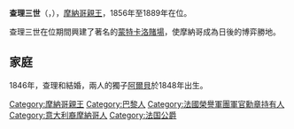 {{Multiple issues|
{{Expand language|1=en|time=2020-10-18T12:18:18+00:00}}
{{Unreferenced|time=2020-10-18T12:18:18+00:00}}
}}
{{Infobox royalty
| name         = 查理三世
| image        = Karl III (Monaco).jpg
| succession   = [[摩納哥親王|摩納哥親王]]
| reign        = 1856年6月20日-1889年9月10日（{{age in years and days|1856|6|20|1889|9|10|age=no}}）
| predecessor  = [[佛洛雷斯坦一世|佛洛雷斯坦一世]]
| successor    = [[阿爾貝一世_(摩納哥)|阿爾貝一世]]
| birth_date   = {{Birth date|1818|12|8|df=y}}
| birth_place  = [[法國|法國]][[巴黎|巴黎]]
| death_date   = {{Death date and age|1889|9|10|1818|12|8|df=y}}
| death_place  = [[法國|法國]][[馬爾謝|馬爾謝]]
| burial_place = [[聖母無染原罪主教座堂_(摩納哥)|聖母無染原罪主教座堂]]
| full name    = Charles Honoré Grimaldi
| house        = [[格里馬爾迪王朝|格里馬爾迪王朝]]
| father       = [[佛洛雷斯坦一世|佛洛雷斯坦一世]]
| mother       = [[卡羅琳·吉貝爾特|卡羅琳·吉貝爾特]]
}}
'''查理三世'''（{{lang-fr|Charles III}}，{{bd|1818年|12月8日|1889年|9月10日}}），[[摩納哥親王|摩納哥親王]]，1856年至1889年在位。

查理三世在位期間興建了著名的[[蒙特卡洛賭場|蒙特卡洛賭場]]，使摩納哥成為日後的博弈勝地。

== 家庭 ==
1846年，查理和{{le|安東妮·德·梅洛德|Antoinette de Mérode}}結婚，兩人的獨子[[阿爾貝一世_(摩納哥)|阿爾貝]]於1848年出生。

{{DEFAULTSORT:Grimaldi, Charles Honore}}
[[Category:摩納哥親王|Category:摩納哥親王]]
[[Category:巴黎人|Category:巴黎人]]
[[Category:法國榮譽軍團軍官勳章持有人|Category:法國榮譽軍團軍官勳章持有人]]
[[Category:意大利裔摩納哥人|Category:意大利裔摩納哥人]]
[[Category:法国公爵|Category:法国公爵]]